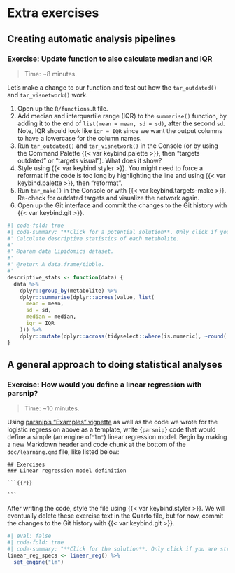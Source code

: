 # Extra exercises

## Creating automatic analysis pipelines

### Exercise: Update function to also calculate median and IQR

> Time: \~8 minutes.

Let's make a change to our function and test out how the
`tar_outdated()` and `tar_visnetwork()` work.

1.  Open up the `R/functions.R` file.
2.  Add median and interquartile range (IQR) to the `summarise()`
    function, by adding it to the end of `list(mean = mean, sd = sd)`,
    after the second `sd`. Note, IQR should look like `iqr = IQR` since
    we want the output columns to have a lowercase for the column names.
3.  Run `tar_outdated()` and `tar_visnetwork()` in the Console (or by
    using the Command Palette {{< var keybind.palette >}}, then "targets
    outdated" or "targets visual"). What does it show?
4.  Style using {{< var keybind.styler >}}. You might need to force a
    reformat if the code is too long by highlighting the line and using
    {{< var keybind.palette >}}, then "reformat".
5.  Run `tar_make()` in the Console or with
    {{< var keybind.targets-make >}}. Re-check for outdated targets and
    visualize the network again.
6.  Open up the Git interface and commit the changes to the Git history
    with {{< var keybind.git >}}.

```r
#| code-fold: true
#| code-summary: "**Click for a potential solution**. Only click if you are struggling or are out of time."
#' Calculate descriptive statistics of each metabolite.
#'
#' @param data Lipidomics dataset.
#'
#' @return A data.frame/tibble.
#'
descriptive_stats <- function(data) {
  data %>%
    dplyr::group_by(metabolite) %>%
    dplyr::summarise(dplyr::across(value, list(
      mean = mean,
      sd = sd,
      median = median,
      iqr = IQR
    ))) %>%
    dplyr::mutate(dplyr::across(tidyselect::where(is.numeric), ~round(.x, digits = 1)))
}
```

## A general approach to doing statistical analyses

### Exercise: How would you define a linear regression with parsnip?

> Time: \~10 minutes.

Using [parsnip's "Examples"
vignette](https://parsnip.tidymodels.org/articles/Examples.html) as well
as the code we wrote for the logistic regression above as a template,
write `{parsnip}` code that would define a simple (an engine of`"lm"`)
linear regression model. Begin by making a new Markdown header and code
chunk at the bottom of the `doc/learning.qmd` file, like listed below:

````         
## Exercises
### Linear regression model definition

```{{r}}

```
````

After writing the code, style the file using {{< var keybind.styler >}}.
We will eventually delete these exercise text in the Quarto file, but
for now, commit the changes to the Git history with
{{< var keybind.git >}}.

```r
#| eval: false
#| code-fold: true
#| code-summary: "**Click for the solution**. Only click if you are struggling or are out of time."
linear_reg_specs <- linear_reg() %>%
  set_engine("lm")
```
